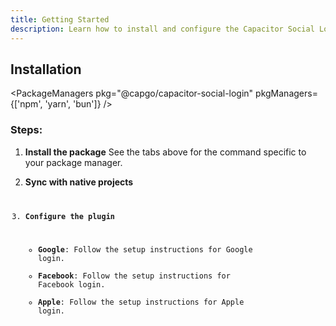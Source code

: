 ```yaml
---
title: Getting Started
description: Learn how to install and configure the Capacitor Social Login plugin for your app.
---
```


## Installation


<PackageManagers pkg="@capgo/capacitor-social-login" pkgManagers={['npm', 'yarn', 'bun']} />

### Steps:

1. **Install the package**
   See the tabs above for the command specific to your package manager.

2. **Sync with native projects**
   <Code code="npx cap sync" lang="bash" title="Sync with native projects" />

3. **Configure the plugin**
   - **Google**: Follow the setup instructions for Google login.
   - **Facebook**: Follow the setup instructions for Facebook login.
   - **Apple**: Follow the setup instructions for Apple login.
